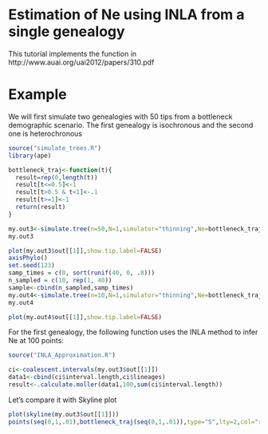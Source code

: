 Estimation of Ne using INLA from a single genealogy
========================================================

This tutorial implements the function in 
http://www.auai.org/uai2012/papers/310.pdf

Example
==================================
We will first simulate two genealogies with 50 tips from a bottleneck demographic scenario. The first genealogy is isochronous and the second one is heterochronous

```r
source("simulate_trees.R")
library(ape)

bottleneck_traj<-function(t){
  result=rep(0,length(t))
  result[t<=0.5]<-1
  result[t>0.5 & t<1]<-.1
  result[t>=1]<-1
  return(result)
}

my.out3<-simulate.tree(n=50,N=1,simulator="thinning",Ne=bottleneck_traj,max=11)
my.out3

plot(my.out3$out[[1]],show.tip.label=FALSE)
axisPhylo()
set.seed(123)
samp_times = c(0, sort(runif(40, 0, .8)))
n_sampled = c(10, rep(1, 40))
sample<-cbind(n_sampled,samp_times)
my.out4<-simulate.tree(n=10,N=1,simulator="thinning",Ne=bottleneck_traj,max=11,sampling="hetero",sample=sample)
my.out4

plot(my.out4$out[[1]],show.tip.label=FALSE)

```
For the first genealogy, the following function uses the INLA method to infer Ne at 100 points:
```r

source("INLA_Approximation.R")

ci<-coalescent.intervals(my.out3$out[[1]])
data1<-cbind(ci$interval.length,ci$lineages)
result<-.calculate.moller(data1,100,sum(ci$interval.length))


```
Let's compare it with Skyline plot

```r
plot(skyline(my.out3$out[[1]]))
points(seq(0,1,.01),bottleneck_traj(seq(0,1,.01)),type="S",lty=2,col="red")


```

